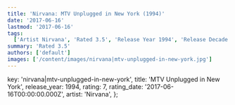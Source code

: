 ```yaml
---
title: 'Nirvana: MTV Unplugged in New York (1994)'
date: '2017-06-16'
lastmod: '2017-06-16'
tags:
  ['Artist Nirvana', 'Rated 3.5', 'Release Year 1994', 'Release Decade 1990']
summary: 'Rated 3.5'
authors: ['default']
images: ['/content/images/nirvana|mtv-unplugged-in-new-york.jpg']
---
```


  key: 'nirvana|mtv-unplugged-in-new-york',
  title: 'MTV Unplugged in New York',
  release_year: 1994,
  rating: 7,
  rating_date: '2017-06-16T00:00:00.000Z',
  artist: 'Nirvana',
};

<MusicRating data={data} />
